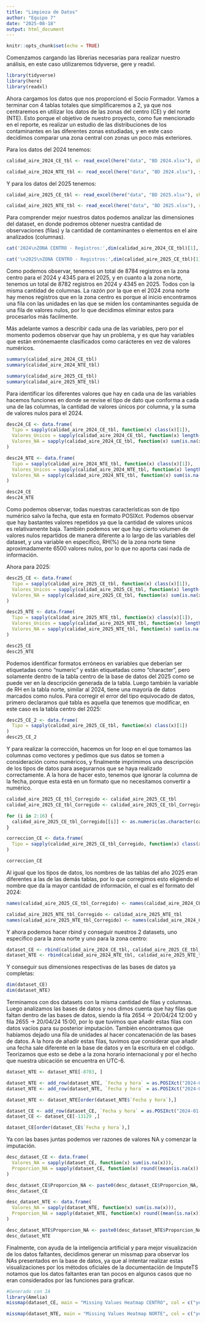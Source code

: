 ```yaml
---
title: "Limpieza de Datos"
author: "Equipo 7"
date: "2025-08-18"
output: html_document
---
```


```r
knitr::opts_chunk$set(echo = TRUE)
```

Comenzamos cargando las librerias necesarias para realizar nuestro análisis, en este caso utilizaremos tidyverse, gere y readxl.

```r
library(tidyverse)
library(here)
library(readxl)
```

Ahora cargamos los datos que nos proporcionó el Socio Formador. Vamos a terminar con 4 tablas totales que simplificaremos a 2, ya que nos centraremos en utilizar los datos de las zonas del centro (CE) y del norte (NTE). Esto porque el objetivo de nuestro proyecto, como fue mencionado en el reporte, es realizar un estudio de las distribuciones de los contaminantes en las diferentes zonas estudiadas, y en este caso decidimos comparar una zona central con zonas un poco más exteriores.

Para los datos del 2024 tenemos:

```r
calidad_aire_2024_CE_tbl <- read_excel(here("data", "BD 2024.xlsx"), sheet = 'CE')

calidad_aire_2024_NTE_tbl <- read_excel(here("data", "BD 2024.xlsx"), sheet = 'NTE')
```

Y para los datos del 2025 tenemos:

```r
calidad_aire_2025_CE_tbl <- read_excel(here("data", "BD 2025.xlsx"), sheet = 'CE')

calidad_aire_2025_NTE_tbl <- read_excel(here("data", "BD 2025.xlsx"), sheet = 'NTE')
```

Para comprender mejor nuestros datos podemos analizar las dimensiones del dataset, en donde podremos obtener nuestra cantidad de observaciones (filas) y la cantidad de contaminantes o elementos en el aire analizados (columnas).

```r
cat('2024\nZONA CENTRO - Registros:',dim(calidad_aire_2024_CE_tbl)[1],'Columnas:',dim(calidad_aire_2024_CE_tbl)[2], '\nZONA NORTE - Registros:',dim(calidad_aire_2024_NTE_tbl)[1],'Columnas:',dim(calidad_aire_2024_NTE_tbl)[2])

cat('\n2025\nZONA CENTRO - Registros:',dim(calidad_aire_2025_CE_tbl)[1],'Columnas:',dim(calidad_aire_2025_CE_tbl)[2], '\nZONA NORTE - Registros:',dim(calidad_aire_2025_NTE_tbl)[1],'Columnas:',dim(calidad_aire_2025_NTE_tbl)[2])
```
Como podemos observar, tenemos un total de 8784 registros en la zona centro para el 2024 y 4345 para el 2025, y en cuanto a la zona norte, tenemos un total de 8782 registros en 2024 y 4345 en 2025. Todos con la misma cantidad de columnas. La razón por la que en el 2024 zona norte hay menos registros que en la zona centro es porque al inicio encontramos una fila con las unidades en las que se miden los contaminantes seguida de una fila de valores nulos, por lo que decidimos eliminar estos para procesarlos más facilmente.

Más adelante vamos a describir cada una de las variables, pero por el momento podemos observar que hay un problema, y es que hay variables que están errónemaente clasificados como carácteres en vez de valores numéricos.

```r
summary(calidad_aire_2024_CE_tbl)
summary(calidad_aire_2024_NTE_tbl)
```

```r
summary(calidad_aire_2025_CE_tbl)
summary(calidad_aire_2025_NTE_tbl)
```

Para identificar los diferentes valores que hay en cada una de las variables hacemos funciones en donde se revise el tipo de dato que conforma a cada una de las columnas, la cantidad de valores únicos por columna, y la suma de valores nulos para el 2024.

```r
desc24_CE <- data.frame(
  Tipo = sapply(calidad_aire_2024_CE_tbl, function(x) class(x)[1]),
  Valores_Unicos = sapply(calidad_aire_2024_CE_tbl, function(x) length(unique(x))),
  Valores_NA = sapply(calidad_aire_2024_CE_tbl, function(x) sum(is.na(x)))
)

desc24_NTE <- data.frame(
  Tipo = sapply(calidad_aire_2024_NTE_tbl, function(x) class(x)[1]),
  Valores_Unicos = sapply(calidad_aire_2024_NTE_tbl, function(x) length(unique(x))),
  Valores_NA = sapply(calidad_aire_2024_NTE_tbl, function(x) sum(is.na(x)))
)

desc24_CE
desc24_NTE
```

Como podemos observar, todas nuestras características son de tipo numérico salvo la fecha, que esta en formato POSIXct. Podemos observar que hay bastantes valores repetidos ya que la cantidad de valores unicos es relativamente baja. También podemos ver que hay cierto volumen de valores nulos repartidos de manera diferente a lo largo de las variables del dataset, y una variable en específico, RH(%) de la zona norte tiene aproximadamente 6500 valores nulos, por lo que no aporta casi nada de información.

Ahora para 2025:

```r
desc25_CE <- data.frame(
  Tipo = sapply(calidad_aire_2025_CE_tbl, function(x) class(x)[1]),
  Valores_Unicos = sapply(calidad_aire_2025_CE_tbl, function(x) length(unique(x))),
  Valores_NA = sapply(calidad_aire_2025_CE_tbl, function(x) sum(is.na(x)))
)

desc25_NTE <- data.frame(
  Tipo = sapply(calidad_aire_2025_NTE_tbl, function(x) class(x)[1]),
  Valores_Unicos = sapply(calidad_aire_2025_NTE_tbl, function(x) length(unique(x))),
  Valores_NA = sapply(calidad_aire_2025_NTE_tbl, function(x) sum(is.na(x)))
)

desc25_CE
desc25_NTE
```

Podemos identificar formatos erróneos en variables que deberían ser etiquetadas como "numeric" y están etiquetadas como "character", pero solamente dentro de la tabla centro de la base de datos del 2025 como se puede ver en la descripción generada de la tabla. Luego también la variable de RH en la tabla norte, similar al 2024, tiene una mayoría de datos marcados como nulos. Para corregir el error del tipo equivocado de datos, primero declaramos qué tabla es aquella que tenemos que modificar, en este caso es la tabla centro del 2025:

```r
desc25_CE_2 <- data.frame(
  Tipo = sapply(calidad_aire_2025_CE_tbl, function(x) class(x)[1])
)
desc25_CE_2
```

Y para realizar la corrección, hacemos un for loop en el que tomamos las columnas como vectores y pedimos que sus datos se tomen a consideración como numéricos, y finalmente imprimimos una descripción de los tipos de datos para asegurarnos que se haya realizado correctamente. A la hora de hacer esto, tenemos que ignorar la columna de la fecha, porque esta está en un formato que no necesitamos convertir a numérico.

```r
calidad_aire_2025_CE_tbl_Corregido <- calidad_aire_2025_CE_tbl
calidad_aire_2025_CE_tbl_Corregido <- calidad_aire_2025_CE_tbl_Corregido[-1, ]

for (i in 2:16) {
  calidad_aire_2025_CE_tbl_Corregido[[i]] <- as.numeric(as.character(calidad_aire_2025_CE_tbl_Corregido[[i]]))
}

correccion_CE <- data.frame(
  Tipo = sapply(calidad_aire_2025_CE_tbl_Corregido, function(x) class(x)[1])
)

correccion_CE
```

Al igual que los tipos de datos, los nombres de las tablas del año 2025 eran diferentes a las de las demás tablas, por lo que corregimos esto eligiendo el nombre que da la mayor cantidad de información, el cual es el formato del 2024:

```r
names(calidad_aire_2025_CE_tbl_Corregido) <- names(calidad_aire_2024_CE_tbl)

calidad_aire_2025_NTE_tbl_Corregido <- calidad_aire_2025_NTE_tbl
names(calidad_aire_2025_NTE_tbl_Corregido) <- names(calidad_aire_2024_CE_tbl)
```

Y ahora podemos hacer rbind y conseguir nuestros 2 datasets, uno especifico para la zona norte y uno para la zona centro:

```r
dataset_CE <- rbind(calidad_aire_2024_CE_tbl, calidad_aire_2025_CE_tbl_Corregido)
dataset_NTE <- rbind(calidad_aire_2024_NTE_tbl, calidad_aire_2025_NTE_tbl_Corregido)
```

Y conseguir sus dimensiones respectivas de las bases de datos ya completas:

```r
dim(dataset_CE)
dim(dataset_NTE)
```
Terminamos con dos datasets con la misma cantidad de filas y columnas. Luego analizamos las bases de datos y nos dimos cuenta que hay filas que faltan dentro de las bases de datos, siendo la fila 2654 -> 20/04/24 12:00 y fila 2655 -> 20/04/24 15:00, por lo que tuvimos que añadir estas filas con datos vacíos para su posterior imputación. También encontramos que habíamos dejado una fila de unidades al hacer concatenación de las bases de datos. A la hora de añadir estas filas, tuvimos que considerar que añadir una fecha sale diferente en la base de datos y en la escritura en el código. Teorizamos que esto se debe a la zona horario internacional y por el hecho que nuestra ubicación se encuentra en UTC-6.

```r
dataset_NTE <- dataset_NTE[-8783, ]
```

```r
dataset_NTE <- add_row(dataset_NTE, `Fecha y hora` = as.POSIXct("2024-04-20 07:00:00"))
dataset_NTE <- add_row(dataset_NTE, `Fecha y hora` = as.POSIXct("2024-04-20 08:00:00"))

dataset_NTE <- dataset_NTE[order(dataset_NTE$`Fecha y hora`),]
```

```r
dataset_CE <- add_row(dataset_CE, `Fecha y hora` = as.POSIXct("2024-01-01 01:00:00"))
dataset_CE <- dataset_CE[-13129 ,]

dataset_CE[order(dataset_CE$`Fecha y hora`),]
```

Ya con las bases juntas podemos ver razones de valores NA y comenzar la imputación.

```r
desc_dataset_CE <- data.frame(
  Valores_NA = sapply(dataset_CE, function(x) sum(is.na(x))),
  Proporcion_NA = sapply(dataset_CE, function(x) round((mean(is.na(x)) * 100), 2))
)

desc_dataset_CE$Proporcion_NA <- paste0(desc_dataset_CE$Proporcion_NA, '%')
desc_dataset_CE
```

```r
desc_dataset_NTE <- data.frame(
  Valores_NA = sapply(dataset_NTE, function(x) sum(is.na(x))),
  Proporcion_NA = sapply(dataset_NTE, function(x) round((mean(is.na(x)) * 100), 2))
)

desc_dataset_NTE$Proporcion_NA <- paste0(desc_dataset_NTE$Proporcion_NA, '%')
desc_dataset_NTE
```

Finalmente, con ayuda de la inteligencia artificial y para mejor visualización de los datos faltantes, decidimos generar un missmap para observar los NAs presentados en la base de datos, ya que al intentar realizar estas visualizaciones por los métodos oficiales de la documentación de ImputeTS notamos que los datos faltantes eran tan pocos en algunos casos que no eran considerados por las funciones para graficar.

```r
#Generado con IA
library(Amelia)
missmap(dataset_CE, main = "Missing Values Heatmap CENTRO", col = c("yellow", "black"))

missmap(dataset_NTE, main = "Missing Values Heatmap NORTE", col = c("yellow", "black"))
```